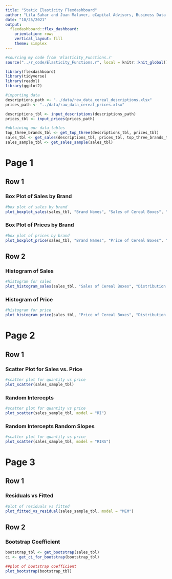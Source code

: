 ```yaml
---
title: "Static Elasticity Flexdashboard"
author: "Lila Sahar and Juan Malaver, eCapital Advisors, Business Data Science"
date: "10/25/2021"
output: 
  flexdashboard::flex_dashboard:
    orientation: rows
    vertical_layout: fill
    theme: simplex
---
```


```r
#sourcing my code from 'Elasticity_Functions.r'
source("../r_code/Elasticity_Functions.r", local = knitr::knit_global())
```

```r
library(flexdashboard)
library(tidyverse)
library(readxl)
library(ggplot2)

#importing data
descriptions_path <- "../data/raw_data_cereal_descriptions.xlsx"
prices_path <- "../data/raw_data_cereal_prices.xlsx"

descriptions_tbl <- input_descriptions(descriptions_path)
prices_tbl <- input_prices(prices_path)
```
```r
#obtaining our data tables
top_three_brands_tbl <- get_top_three(descriptions_tbl, prices_tbl)
sales_tbl <- get_sales(descriptions_tbl, prices_tbl, top_three_brands_tbl)
sales_sample_tbl <- get_sales_sample(sales_tbl)
```

Page 1
=======================================================================

Row 1 {.tabset}
-----------------------------------------------------------------------

### Box Plot of Sales by Brand

```r
#box plot of sales by brand
plot_boxplot_sales(sales_tbl, "Brand Names", "Sales of Cereal Boxes", "Distribution of Sales by Brand")
```

### Box Plot of Prices by Brand

```r
#box plot of prices by brand
plot_boxplot_price(sales_tbl, "Brand Names", "Price of Cereal Boxes", "Distribution of Prices by Brand")
```

Row 2 {.tabset}
-----------------------------------------------------------------------

### Histogram of Sales

```r
#histogram for sales
plot_histogram_sales(sales_tbl, "Sales of Cereal Boxes", "Distribution of Sales")
```

### Histogram of Price

```r
#histogram for price
plot_histogram_price(sales_tbl, "Price of Cereal Boxes", "Distribution of Prices")
```

Page 2
=======================================================================

Row 1 {.tabset}
-----------------------------------------------------------------------

### Scatter Plot for Sales vs. Price

```r
#scatter plot for quantity vs price
plot_scatter(sales_sample_tbl)
```

### Random Intercepts

```r
#scatter plot for quantity vs price
plot_scatter(sales_sample_tbl, model = "RI")
```

### Random Intercepts Random Slopes

```r
#scatter plot for quantity vs price
plot_scatter(sales_sample_tbl, model = "RIRS")
```

Page 3
=======================================================================

Row 1
-----------------------------------------------------------------------

### Residuals vs Fitted

```r
#plot of residuals vs fitted
plot_fitted_vs_residual(sales_sample_tbl, model = "MEM")
```

Row 2
-----------------------------------------------------------------------

### Bootstrap Coefficient

```r

bootstrap_tbl <- get_bootstrap(sales_tbl)
ci <- get_ci_for_bootstrap(bootstrap_tbl)

##plot of bootstrap coefficient
plot_bootstrap(bootstrap_tbl)
```

